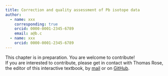 ```yaml
---
title: Correction and quality assessment of Pb isotope data
author: 
  - name: xxx
    corresponding: true
    orcid: 0000-0001-2345-6789
    email: a@b.c
  - name: xxx
    orcid: 0000-0001-2345-6789
---
```


::: {.callout-caution title="In preparation"}
This chapter is in preparation. You are welcome to contribute!  
If you are interested to contribute, please get in contact with Thomas Rose, the editor of this interactive textbook, by [mail](mailto:thomas.rose@bergbaumuseum.de?subject=LIA%20textbook) or on [GitHub](https://github.com/archmetalDBM/GlobaLID-Edu). 
:::

<!--
## Learning objective
In this unit you will learn ...

## Prior knowledge
... building upon what you already know ... 

## Material


## Learning content


## Self check
Now you can provide answers to the following questions: 

* ... 

## Further reading
To delve deeper into this topic, we recommend the following resources... 
-->